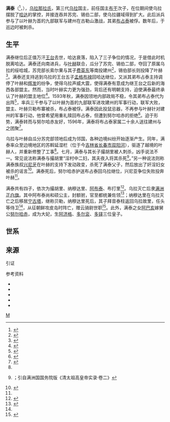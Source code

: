 {{About|'''第三代乌拉国主满泰'''|同名的民国蒙古族军事人物|满泰 (民国)|}}
{{東亞男性歷史人物
|名稱 =满泰
|身份 =乌拉国主
|前任 = [[布干|布干]]
|繼任 = [[布占泰|布占泰]]
|逝世日期 =1596年
|逝世地點 =乌拉国苏斡延湿栏
|父親 =[[布干|布干]]
|妻 =都都护
|子 = 撮胡里、纳穆达里、[[阿布泰|阿布泰]]、布打里
|女 = [[清太祖大妃|阿巴亥]]
|兄弟 = [[布丹|布丹]]、[[布占泰|布占泰]]
|注釋 =
}}
'''满泰'''（{{lang-mnc|ᠮᠠᠨᡨᠠᡳ|z=Mantai}}<ref>{{harvnb|佚名|中华书局编|1986|p=84}}</ref>，{{bd|16世纪|？|1596年||M}}），[[乌拉那拉氏|乌拉那拉氏]]，第三代[[乌拉|乌拉]]国主，前任国主[[布干|布干]]次子，在位期间使乌拉摆脱了[[哈达_(海西女真)|哈达]]的掌控，并接连吞并苏完、锡伯二部，使乌拉疆域得到扩大。此后派兵参与了以叶赫为首的九部联军与建州在古勒山激战，其弟[[布占泰|布占泰]]被俘。数年后，于巡边时被刺杀。

==生平==
满泰继位后正值万汗[[王台|王台]]去世，哈达衰落，陷入了三子争位的情况，于是借此时机脱离哈达。满泰还向南进兵，与[[叶赫|叶赫]]联合，瓜分了苏完、锡伯二部，夺回了原属乌拉的绥哈城，苏完部长索尔果与其子[[费英东|费英东]]等南投建州<ref>{{harvnb|赵东升|宋占荣|1992|pp=26，35，90}}</ref>，锡伯部长则投降了叶赫<ref>{{harvnb|高庆仁|2008|p=237}}</ref>。满泰还支持逃到乌拉的王台五子[[孟格布禄|孟格布禄]]回哈达继位，又派其弟布占泰主持调停了叶赫和[[辉发|辉发]]的纷争，使得乌拉声威大震，使得满泰有意成为继王台之后新的海西各部盟主。然而，当时叶赫实力更为强劲，背后还有明朝支持，迫使满泰最终承认了叶赫的盟主地位<ref>{{harvnb|赵东升|宋占荣|1992|pp=26，34}}</ref>。1593年秋，满泰因领地内部政局不稳，令其弟布占泰代为出阵<ref>{{harvnb|赵东升|宋占荣|1992|p=52}}</ref>，率兵三千参与了以叶赫为首的九部联军进攻建州的军事行动，联军大败，盟主、叶赫贝勒布寨被杀，布占泰被俘。满泰因此投鼠忌器，不再参与叶赫针对建州的军事行动，他曾希望用重礼赎回布占泰，但遭到努尔哈赤的拒绝<ref>{{harvnb|赵东升|宋占荣|1992|pp=52-53}}</ref>。迫于形势，满泰转而与努尔哈赤友好，1596年，满泰将布占泰家属二十余人送往建州与之团聚<ref name=简史55>{{harvnb|赵东升|宋占荣|1992|p=55}}</ref>。

乌拉与叶赫自瓜分苏完部领地后成为邻国，各种边境纠纷开始逐渐产生。同年，满泰率众至边境地区的苏斡延湿栏（位于今[[吉林省|吉林省]][[长春市|长春市]][[双阳河_(长春市)|双阳河]]），驱逐了越境的叶赫人，并重新修整了工事<ref name=简史55/>。七月，满泰与其长子撮胡里被人刺杀，凶手说法不一。常见说法称满泰与撮胡里“淫村中二妇，其夫夜入将其杀死<ref name=史料312>{{harvnb|李澍田|1986|p=312}}；引自满洲国国务院版《清太祖高皇帝实录·卷二》</ref>。”另一种说法则称满泰族叔[[兴尼牙|兴尼牙]]在叶赫的支持下发动政变，杀死了满泰父子，然后放出了奸淫妇女被杀的谣言<ref>{{harvnb|赵东升|宋占荣|1992|p=56}}</ref>。满泰死后，努尔哈赤护送布占泰回乌拉继位，兴尼亚争位失败投奔叶赫<ref name=史料312/>。

满泰共有四子，依次为撮胡里、纳穆达里、[[阿布泰|阿布泰]]、布打里<ref name=简史143>{{harvnb|赵东升|宋占荣|1992|p=143}}</ref>。乌拉灭亡后隶[[满洲八旗|满洲]][[正白旗|正白旗]]。其中阿布泰尚和硕公主，封额驸，官至都统兼佐领<ref>{{harvnb|弘昼等|2002|pp=295-296}}</ref>；纳穆达里在乌拉灭亡之后移居[[宁古塔|宁古塔]]，继称贝勒，纳穆达里死后，其子拜音泰柱返回乌拉故里，任头等侍卫<ref name=简史143/>，从征朝鲜攻皮岛时阵亡，赠云骑尉世职<ref>{{harvnb|弘昼等|2002|p=296}}</ref>。此外，满泰之女[[阿巴亥|阿巴亥]]嫁舅公[[努尔哈赤|努尔哈赤]]，成为大妃，生[[阿济格|阿济格]]、[[多尔衮|多尔衮]]、[[多铎|多铎]]三位皇子。

==世系==
{{乌拉国主世系图}}

==来源==
; 引证
{{Reflist}}

; 参考资料
{{refbegin}}
*{{Cite book|last=[[弘昼|弘昼]]等|title=《八旗满洲氏族通谱》|publisher=辽海出版社|year=2002|isbn=9787806691892|ref=harv}}
*{{Cite book|last=高庆仁|title=《努尔哈赤编年体传记·卷一》|publisher=大连出版社|year=2008|isbn=9787806846490|ref=harv}}
*{{Cite book|last=李澍田|title=《海西女真史料》|publisher=吉林文史出版社|year=1986|isbn=|ref=harv}}
*{{Cite book|last=赵东升|last2=宋占荣|title=《乌拉国简史》|publisher=中共永吉县委史办公室|year=1992|isbn=|ref=harv}}
*{{Cite book|last=佚名|last2=中华书局编|title=《满洲实录·卷2》|publisher=中华书局|year=1986|pages=84|isbn=|url= |ref=harv}}
{{refend}}

{{start box}}
{{s-before|[[布干|布干]]}}
{{s-title|[[乌拉|乌拉国主]]|?－1596年}}
{{s-after|[[布占泰|布占泰]]}}
{{end box}}

{{历任乌拉国主}}


[[Category:乌拉国主|M]]